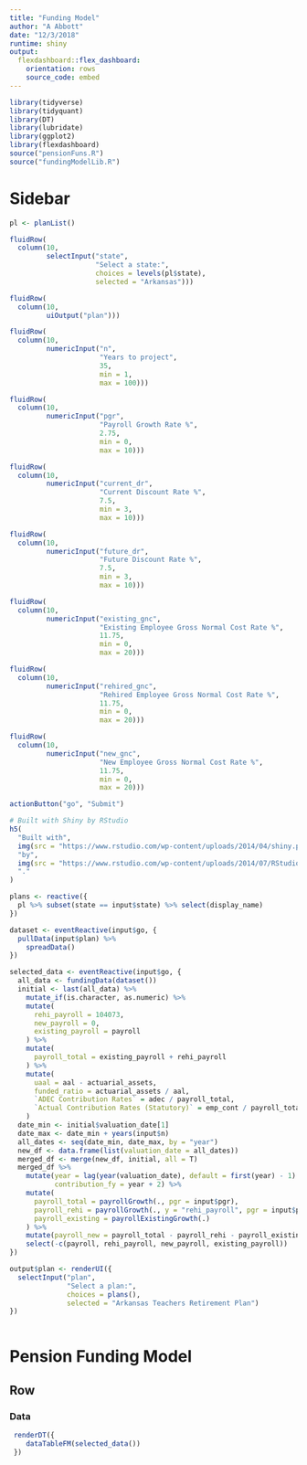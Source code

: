 ```yaml
---
title: "Funding Model"
author: "A Abbott"
date: "12/3/2018"
runtime: shiny
output: 
  flexdashboard::flex_dashboard:
    orientation: rows
    source_code: embed
---
```


```r
library(tidyverse)
library(tidyquant)
library(DT)
library(lubridate)
library(ggplot2)
library(flexdashboard)
source("pensionFuns.R")
source("fundingModelLib.R")
```

Sidebar {.sidebar}
======================================================

```r
pl <- planList()

fluidRow(
  column(10,
         selectInput("state",
                     "Select a state:",
                     choices = levels(pl$state),
                     selected = "Arkansas")))

fluidRow(
  column(10,
         uiOutput("plan")))

fluidRow(
  column(10,
         numericInput("n", 
                      "Years to project", 
                      35,
                      min = 1, 
                      max = 100)))

fluidRow(
  column(10,
         numericInput("pgr", 
                      "Payroll Growth Rate %", 
                      2.75,
                      min = 0, 
                      max = 10)))

fluidRow(
  column(10,
         numericInput("current_dr", 
                      "Current Discount Rate %", 
                      7.5,
                      min = 3, 
                      max = 10)))

fluidRow(
  column(10,
         numericInput("future_dr", 
                      "Future Discount Rate %", 
                      7.5,
                      min = 3,
                      max = 10)))

fluidRow(
  column(10,
         numericInput("existing_gnc",
                      "Existing Employee Gross Normal Cost Rate %", 
                      11.75,
                      min = 0, 
                      max = 20)))

fluidRow(
  column(10,
         numericInput("rehired_gnc", 
                      "Rehired Employee Gross Normal Cost Rate %", 
                      11.75,
                      min = 0,
                      max = 20)))

fluidRow(
  column(10,
         numericInput("new_gnc", 
                      "New Employee Gross Normal Cost Rate %",
                      11.75,
                      min = 0,
                      max = 20)))

actionButton("go", "Submit")

# Built with Shiny by RStudio
h5(
  "Built with",
  img(src = "https://www.rstudio.com/wp-content/uploads/2014/04/shiny.png", height = "30px"),
  "by",
  img(src = "https://www.rstudio.com/wp-content/uploads/2014/07/RStudio-Logo-Blue-Gray.png", height = "30px"),
  "."
)

plans <- reactive({
  pl %>% subset(state == input$state) %>% select(display_name)
})

dataset <- eventReactive(input$go, {
  pullData(input$plan) %>% 
    spreadData()
})

selected_data <- eventReactive(input$go, {
  all_data <- fundingData(dataset())
  initial <- last(all_data) %>%
    mutate_if(is.character, as.numeric) %>%
    mutate(
      rehi_payroll = 104073,
      new_payroll = 0,
      existing_payroll = payroll
    ) %>%
    mutate(
      payroll_total = existing_payroll + rehi_payroll
    ) %>%
    mutate(
      uaal = aal - actuarial_assets,
      funded_ratio = actuarial_assets / aal,
      `ADEC Contribution Rates` = adec / payroll_total,
      `Actual Contribution Rates (Statutory)` = emp_cont / payroll_total
    )
  date_min <- initial$valuation_date[1]
  date_max <- date_min + years(input$n)
  all_dates <- seq(date_min, date_max, by = "year")
  new_df <- data.frame(list(valuation_date = all_dates))
  merged_df <- merge(new_df, initial, all = T)
  merged_df %>%
    mutate(year = lag(year(valuation_date), default = first(year) - 1) + 1,
           contribution_fy = year + 2) %>%
    mutate(
      payroll_total = payrollGrowth(., pgr = input$pgr),
      payroll_rehi = payrollGrowth(., y = "rehi_payroll", pgr = input$pgr),
      payroll_existing = payrollExistingGrowth(.)
    ) %>%
    mutate(payroll_new = payroll_total - payroll_rehi - payroll_existing) %>%
    select(-c(payroll, rehi_payroll, new_payroll, existing_payroll))
})

output$plan <- renderUI({
  selectInput("plan",
              "Select a plan:",
              choices = plans(),
              selected = "Arkansas Teachers Retirement Plan")
})
   
```

Pension Funding Model
===============================================


Row {.tabset .tabset-fade}
-----------------------------------------------


### Data

```r
 renderDT({
    dataTableFM(selected_data())
 })

```

